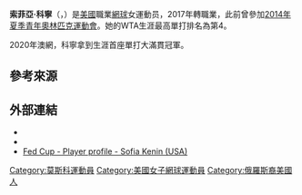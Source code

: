 {{noteTA
|G1=Tennis
|1=zh-cn:克宁; zh-hk:姬蓮; zh-tw:科寧;
|2=zh-cn:索菲娅; zh-hk:蘇菲亞; zh-tw:索菲亞;
}}
{{Infobox 网球
| name                 = Sofia Kenin
|image= Kenin RG19 (7) (48199245357).jpg
| country_represented   = {{USA}}
| birth_date            = {{birth date and age|mf=yes|1998|11|14}}
| birth_place           = {{RUS}}[[莫斯科|莫斯科]]
| residence             = [[美國|美國]][[佛羅里達州|佛羅里達州]][[彭布羅克派恩斯|彭布羅克派恩斯]]
| height                = {{height|m=1.70}}
|体重=
| turnedpro             = 2017年
| plays                 = 右手 (雙手反拍)
|球拍=
|球衣=
|球鞋=
|奖金=$6,245,694[[美元|美元]]
| singlesrecord         = {{tennis record|won=208|lost=119}}
| singlestitles         =（WTA）3（ITF）4
| highestsinglesranking = 4（2020年3月9日）
| currentsinglesranking = 6（2020年9月28日）
| AustralianOpenresult  = '''冠軍'''（2020）
| FrenchOpenresult      = 亞軍（2020）
| Wimbledonresult       = 第二輪（2018,2019）
| USOpenresult          = 第四輪（2020）
| Othertournaments              = yes
| WTAChampionshipsresult        = RR (2019)
| Olympicsresult                = 
| doublesrecord         = {{tennis record|won=58|lost=48}}
| doublestitles         =（WTA）2（ITF）2
| highestdoublesranking = 31（2020年8月31日）
| currentdoublesranking = 33（2020年9月28日）
| AustralianOpenDoublesresult = 第三輪（2020）
| FrenchOpenDoublesresult     = 八強（2020）
| WimbledonDoublesresult      = 第二輪（2018）
| USOpenDoublesresult         = 第二輪（2020）
| Team                   = yes
| FedCupresult           = 亞軍 (2018)
| updated               = 
}}

'''索菲亞·科寧'''（{{lang-en|'''Sofia Kenin'''}}，{{bd|1998年|11月14日|catIdx=Kenin, Sofia}}）是[[美國|美國]]職業[[网球|網球]]女運動员，2017年轉職業，此前曾參加[[2014年夏季青年奧林匹克運動會|2014年夏季青年奧林匹克運動會]]。她的WTA生涯最高單打排名為第4。

2020年澳網，科寧拿到生涯首座單打大滿貫冠軍。

==參考來源==
{{reflist}}

==外部連結==
{{Commonscat|Sofia Kenin}}
* {{WTA|21891}}
* {{ITF Profile|id=100225911}}
* [http://www.fedcup.com/en/players/player/profile.aspx?playerid=100225911 Fed Cup - Player profile - Sofia Kenin (USA)]

{{澳網女單冠軍}}{{网球选手前十名}}
{{DEFAULTSORT:Kenin, Sofia}}
[[Category:莫斯科運動員|Category:莫斯科運動員]]
[[Category:美國女子網球運動員|Category:美國女子網球運動員]]
[[Category:俄羅斯裔美國人|Category:俄羅斯裔美國人]]